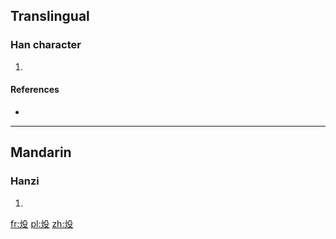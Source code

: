 ==Translingual==

===Han character===
{{Han char|rn=86|rad=火|as=04|sn=8|four=|canj=FHNE}}

# {{defn|Han|sort=火04}}

====References====
* {{Han ref|kx=0667.040|dkj=18901|dj=1076.130|hdz=32193.010|uh=7088|ud=28808}}

----

==Mandarin==

===Hanzi===
{{cmn-hanzi|pin=[[yì]] ([[yi4]])|wg=i<sup>4</sup>}}

# {{defn|lang=cmn|sort=火04}}

[[fr:炈]]
[[pl:炈]]
[[zh:炈]]